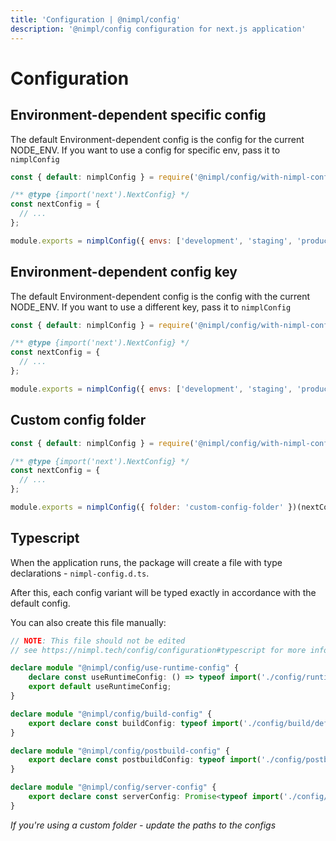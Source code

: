 ```yaml
---
title: 'Configuration | @nimpl/config'
description: '@nimpl/config configuration for next.js application'
---
```


# Configuration

## Environment-dependent specific config

The default Environment-dependent config is the config for the current NODE_ENV. If you want to use a config for specific env, pass it to `nimplConfig`

```js filename="next.config.js"
const { default: nimplConfig } = require('@nimpl/config/with-nimpl-config');

/** @type {import('next').NextConfig} */
const nextConfig = {
  // ...
};

module.exports = nimplConfig({ envs: ['development', 'staging', 'production'], targetEnv: 'development' })(nextConfig);
```

## Environment-dependent config key

The default Environment-dependent config is the config with the current NODE_ENV. If you want to use a different key, pass it to `nimplConfig`

```js filename="next.config.js"
const { default: nimplConfig } = require('@nimpl/config/with-nimpl-config');

/** @type {import('next').NextConfig} */
const nextConfig = {
  // ...
};

module.exports = nimplConfig({ envs: ['development', 'staging', 'production'], targetEnvKey: 'MY_CUSTOM_ENV' })(nextConfig);
```

## Custom config folder

```js filename="next.config.js"
const { default: nimplConfig } = require('@nimpl/config/with-nimpl-config');

/** @type {import('next').NextConfig} */
const nextConfig = {
  // ...
};

module.exports = nimplConfig({ folder: 'custom-config-folder' })(nextConfig);
```

## Typescript

When the application runs, the package will create a file with type declarations - `nimpl-config.d.ts`.

After this, each config variant will be typed exactly in accordance with the default config.

You can also create this file manually:

```ts filename="nimpl-config.d.ts"
// NOTE: This file should not be edited
// see https://nimpl.tech/config/configuration#typescript for more information.

declare module "@nimpl/config/use-runtime-config" {
    declare const useRuntimeConfig: () => typeof import('./config/runtime/default');
    export default useRuntimeConfig;
}

declare module "@nimpl/config/build-config" {
    export declare const buildConfig: typeof import('./config/build/default');
}

declare module "@nimpl/config/postbuild-config" {
    export declare const postbuildConfig: typeof import('./config/postbuild/default');
}

declare module "@nimpl/config/server-config" {
    export declare const serverConfig: Promise<typeof import('./config/server/default')>;
}
```

*If you're using a custom folder - update the paths to the configs*

